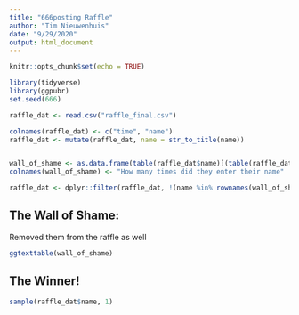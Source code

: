 ```yaml
---
title: "666posting Raffle"
author: "Tim Nieuwenhuis"
date: "9/29/2020"
output: html_document
---
```


```r
knitr::opts_chunk$set(echo = TRUE)
```

```r
library(tidyverse)
library(ggpubr)
set.seed(666)
```


```r
raffle_dat <- read.csv("raffle_final.csv")

colnames(raffle_dat) <- c("time", "name")
raffle_dat <- mutate(raffle_dat, name = str_to_title(name))


wall_of_shame <- as.data.frame(table(raffle_dat$name)[(table(raffle_dat$name) > 2)])
colnames(wall_of_shame) <- "How many times did they enter their name"

raffle_dat <- dplyr::filter(raffle_dat, !(name %in% rownames(wall_of_shame)))
```

## The Wall of Shame:
Removed them from the raffle as well
```r
ggtexttable(wall_of_shame)
```

## The Winner!
```r
sample(raffle_dat$name, 1)
```


